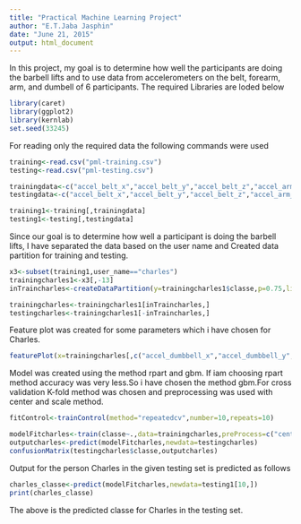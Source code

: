 ```yaml
---
title: "Practical Machine Learning Project"
author: "E.T.Jaba Jasphin"
date: "June 21, 2015"
output: html_document
---
```


In this project, my goal is to determine how well the participants are doing the barbell lifts and to use data from accelerometers on the belt, forearm, arm, and dumbell of 6 participants. 
The required Libraries are loded below

```r
library(caret)
library(ggplot2)
library(kernlab)
set.seed(33245)
```
For reading only the required data the following commands were used

```r
training<-read.csv("pml-training.csv")
testing<-read.csv("pml-testing.csv")

trainingdata<-c("accel_belt_x","accel_belt_y","accel_belt_z","accel_arm_x","accel_arm_y","accel_arm_z","accel_dumbbell_x","accel_dumbbell_y","accel_dumbbell_z","accel_forearm_x","accel_forearm_y","accel_forearm_z","user_name","classe")
testingdata<-c("accel_belt_x","accel_belt_y","accel_belt_z","accel_arm_x","accel_arm_y","accel_arm_z","accel_dumbbell_x","accel_dumbbell_y","accel_dumbbell_z","accel_forearm_x","accel_forearm_y","accel_forearm_z","user_name")

training1<-training[,trainingdata]
testing1<-testing[,testingdata]
```

Since our goal is to determine how well a participant is doing the barbell lifts, I have separated the data based on the user name and Created data partition for training and testing. 
```r
x3<-subset(training1,user_name=="charles")
trainingcharles1<-x3[,-13]
inTraincharles<-createDataPartition(y=trainingcharles1$classe,p=0.75,list=FALSE);

trainingcharles<-trainingcharles1[inTraincharles,]
testingcharles<-trainingcharles1[-inTraincharles,]
```
Feature plot was created for some parameters which i have chosen for Charles.
```r
featurePlot(x=trainingcharles[,c("accel_dumbbell_x","accel_dumbbell_y","accel_dumbbell_z","accel_forearm_x","accel_forearm_y")],y=trainingcharles$classe)
```

Model was created using the method rpart and gbm. If iam choosing rpart method accuracy was very less.So i have chosen the method gbm.For cross validation K-fold method was chosen and preprocessing was used with center and scale method.

```r
fitControl<-trainControl(method="repeatedcv",number=10,repeats=10)

modelFitcharles<-train(classe~.,data=trainingcharles,preProcess=c("center","scale"),trControl=fitControl,method="gbm",verbose=FALSE);
outputcharles<-predict(modelFitcharles,newdata=testingcharles)
confusionMatrix(testingcharles$classe,outputcharles)
```

Output for the person Charles in the given testing set is predicted as follows
```r
charles_classe<-predict(modelFitcharles,newdata=testing1[10,])
print(charles_classe)
```
The above is the predicted classe for Charles in the testing set.

